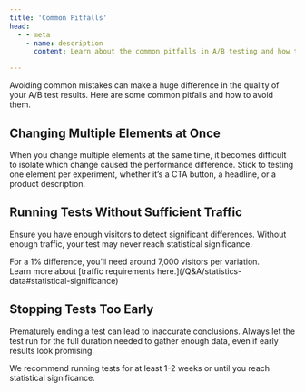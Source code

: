 ```yaml
---
title: 'Common Pitfalls'
head:
  - - meta
    - name: description
      content: Learn about the common pitfalls in A/B testing and how to avoid them for reliable, actionable results.

---
```


Avoiding common mistakes can make a huge difference in the quality of your A/B test results. Here are some common pitfalls and how to avoid them.

## Changing Multiple Elements at Once
When you change multiple elements at the same time, it becomes difficult to isolate which change caused the performance difference. Stick to testing one element per experiment, whether it’s a CTA button, a headline, or a product description.

## Running Tests Without Sufficient Traffic
Ensure you have enough visitors to detect significant differences. Without enough traffic, your test may never reach statistical significance.

<Info>
    For a 1% difference, you’ll need around 7,000 visitors per variation. <br/>
    Learn more about [traffic requirements here.](/Q&A/statistics-data#statistical-significance)
</Info>

## Stopping Tests Too Early
Prematurely ending a test can lead to inaccurate conclusions. Always let the test run for the full duration needed to gather enough data, even if early results look promising.

<Note>
    We recommend running tests for at least 1-2 weeks or until you reach statistical significance.
</Note>